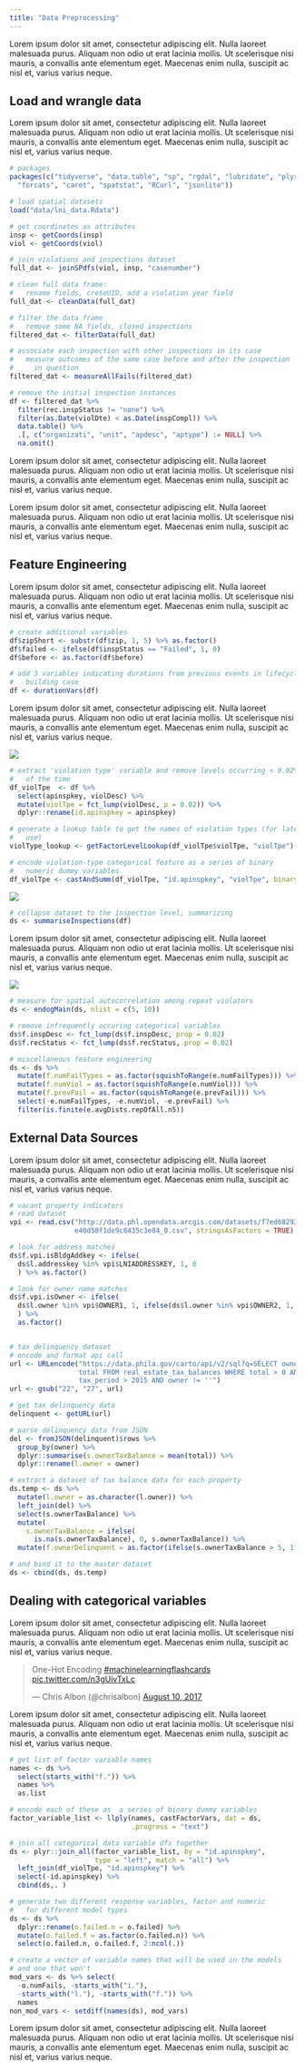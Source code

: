 ```yaml
---
title: "Data Preprocessing"
---
```

Lorem ipsum dolor sit amet, consectetur adipiscing elit. Nulla laoreet malesuada
purus. Aliquam non odio ut erat lacinia mollis. Ut scelerisque nisi mauris, a
convallis ante elementum eget. Maecenas enim nulla, suscipit ac nisl et, varius
varius neque.

## Load and wrangle data
Lorem ipsum dolor sit amet, consectetur adipiscing elit. Nulla laoreet malesuada
purus. Aliquam non odio ut erat lacinia mollis. Ut scelerisque nisi mauris, a
convallis ante elementum eget. Maecenas enim nulla, suscipit ac nisl et, varius
varius neque.

```r

# packages
packages(c("tidyverse", "data.table", "sp", "rgdal", "lubridate", "plyr",
  "forcats", "caret", "spatstat", "RCurl", "jsonlite"))

# load spatial datasets
load("data/lni_data.Rdata")

# get coordinates as attributes
insp <- getCoords(insp)
viol <- getCoords(viol)

# join violations and inspections dataset
full_dat <- joinSPdfs(viol, insp, "casenumber")

# clean full data frame:
#   rename fields, creteUID, add a violation year field   
full_dat <- cleanData(full_dat)

# filter the data frame
#   remove some NA fields, closed inspections
filtered_dat <- filterData(full_dat)

# associate each inspection with other inspections in its case
#   measure outcomes of the same case before and after the inspection
#     in question
filtered_dat <- measureAllFails(filtered_dat)

# remove the initial inspection instances
df <- filtered_dat %>%
  filter(rec.inspStatus != "none") %>%
  filter(as.Date(violDte) < as.Date(inspCompl)) %>%
  data.table() %>%
  .[, c("organizati", "unit", "apdesc", "aptype") := NULL] %>%
  na.omit()

```

Lorem ipsum dolor sit amet, consectetur adipiscing elit. Nulla laoreet malesuada
purus. Aliquam non odio ut erat lacinia mollis. Ut scelerisque nisi mauris, a
convallis ante elementum eget. Maecenas enim nulla, suscipit ac nisl et, varius
varius neque.

Lorem ipsum dolor sit amet, consectetur adipiscing elit. Nulla laoreet malesuada
purus. Aliquam non odio ut erat lacinia mollis. Ut scelerisque nisi mauris, a
convallis ante elementum eget. Maecenas enim nulla, suscipit ac nisl et, varius
varius neque.

## Feature Engineering
Lorem ipsum dolor sit amet, consectetur adipiscing elit. Nulla laoreet malesuada
purus. Aliquam non odio ut erat lacinia mollis. Ut scelerisque nisi mauris, a
convallis ante elementum eget. Maecenas enim nulla, suscipit ac nisl et, varius
varius neque.

```r

# create additional variables
df$zipShort <- substr(df$zip, 1, 5) %>% as.factor()
df$failed <- ifelse(df$inspStatus == "Failed", 1, 0)
df$before <- as.factor(df$before)

# add 3 variables indicating durations from previous events in lifecycle of
#   building case
df <- durationVars(df)
```

Lorem ipsum dolor sit amet, consectetur adipiscing elit. Nulla laoreet malesuada
purus. Aliquam non odio ut erat lacinia mollis. Ut scelerisque nisi mauris, a
convallis ante elementum eget. Maecenas enim nulla, suscipit ac nisl et, varius
varius neque.

![](plots/fig.x-Joy_plots.svg)

```r
# extract 'violation type' variable and remove levels occurring < 0.02%
#   of the time
df_violTpe  <- df %>%
  select(apinspkey, violDesc) %>%
  mutate(violTpe = fct_lump(violDesc, p = 0.02)) %>%
  dplyr::rename(id.apinspkey = apinspkey)

# generate a lookup table to get the names of violation types (for later
#   use)
violType_lookup <- getFactorLevelLookup(df_violTpe$violTpe, "violTpe")

# encode violation-type categorical feature as a series of binary
#   numeric dummy variables
df_violTpe <- castAndSumm(df_violTpe, "id.apinspkey", "violTpe", binary = FALSE)

```

![](plots/fig.x-Levels-of-data-bar-charts.svg)

```r

# collapse dataset to the inspection level, summarizing
ds <- summariseInspections(df)

```

Lorem ipsum dolor sit amet, consectetur adipiscing elit. Nulla laoreet malesuada
purus. Aliquam non odio ut erat lacinia mollis. Ut scelerisque nisi mauris, a
convallis ante elementum eget. Maecenas enim nulla, suscipit ac nisl et, varius
varius neque.

![](plots/fig.x-Map_of_fails_and_passes.svg)

```r

# measure for spatial autocorrelation among repeat violators
ds <- endogMain(ds, nlist = c(5, 10))

# remove infrequently occuring categorical variables
ds$f.inspDesc <- fct_lump(ds$f.inspDesc, prop = 0.02)
ds$f.recStatus <- fct_lump(ds$f.recStatus, prop = 0.02)

# miscellaneous feature engineering
ds <- ds %>%
  mutate(f.numFailTypes = as.factor(squishToRange(e.numFailTypes))) %>%
  mutate(f.numViol = as.factor(squishToRange(e.numViol))) %>%
  mutate(f.prevFail = as.factor(squishToRange(e.prevFail))) %>%
  select(-e.numFailTypes, -e.numViol, -e.prevFail) %>%
  filter(is.finite(e.avgDists.repOfAll.n5))

```

## External Data Sources
Lorem ipsum dolor sit amet, consectetur adipiscing elit. Nulla laoreet malesuada
purus. Aliquam non odio ut erat lacinia mollis. Ut scelerisque nisi mauris, a
convallis ante elementum eget. Maecenas enim nulla, suscipit ac nisl et, varius
varius neque.

```r
# vacant property indicators
# read dataset
vpi <- read.csv("http://data.phl.opendata.arcgis.com/datasets/f7ed68293c5\
                e40d58f1de9c8435c3e84_0.csv", stringsAsFactors = TRUE)

# look for address matches
ds$f.vpi.isBldgAddkey <- ifelse(
  ds$l.addresskey %in% vpi$LNIADDRESSKEY, 1, 0
  ) %>% as.factor()

# look for owner name matches
ds$f.vpi.isOwner <- ifelse(
  ds$l.owner %in% vpi$OWNER1, 1, ifelse(ds$l.owner %in% vpi$OWNER2, 1, 0)
  ) %>%
  as.factor()


# tax delinquency dataset
# encode and format api call
url <- URLencode("https://data.phila.gov/carto/api/v2/sql?q=SELECT owner,\
                 total FROM real_estate_tax_balances WHERE total > 0 AND \
                 tax_period > 2015 AND owner != ''")
url <- gsub("22", "27", url)

# get tax delinquency data
delinquent <- getURL(url)

# parse delinquency data from JSON
del <- fromJSON(delinquent)$rows %>%
  group_by(owner) %>%
  dplyr::summarise(s.ownerTaxBalance = mean(total)) %>%
  dplyr::rename(l.owner = owner)

# extract a dataset of tax balance data for each property
ds.temp <- ds %>%
  mutate(l.owner = as.character(l.owner)) %>%
  left_join(del) %>%
  select(s.ownerTaxBalance) %>%
  mutate(
    s.ownerTaxBalance = ifelse(
      is.na(s.ownerTaxBalance), 0, s.ownerTaxBalance)) %>%
  mutate(f.ownerDelinquent = as.factor(ifelse(s.ownerTaxBalance > 5, 1, 0)))

# and bind it to the master dataset
ds <- cbind(ds, ds.temp)
```

## Dealing with categorical variables
Lorem ipsum dolor sit amet, consectetur adipiscing elit. Nulla laoreet malesuada
purus. Aliquam non odio ut erat lacinia mollis. Ut scelerisque nisi mauris, a
convallis ante elementum eget. Maecenas enim nulla, suscipit ac nisl et, varius
varius neque.

<div class="embedded-tweet">
  <blockquote class="twitter-tweet" data-partner="tweetdeck"><p lang="en" dir="ltr">One-Hot Encoding <a href="https://twitter.com/hashtag/machinelearningflashcards?src=hash">#machinelearningflashcards</a> <a href="https://t.co/n3gUivTxLc">pic.twitter.com/n3gUivTxLc</a></p>&mdash; Chris Albon (@chrisalbon) <a href="https://twitter.com/chrisalbon/status/895737233986142208">August 10, 2017</a></blockquote>
  <script async src="//platform.twitter.com/widgets.js" charset="utf-8"></script>
</div>

Lorem ipsum dolor sit amet, consectetur adipiscing elit. Nulla laoreet malesuada
purus. Aliquam non odio ut erat lacinia mollis. Ut scelerisque nisi mauris, a
convallis ante elementum eget. Maecenas enim nulla, suscipit ac nisl et, varius
varius neque.

```r

# get list of factor variable names
names <- ds %>%
  select(starts_with("f.")) %>%
  names %>%
  as.list

# encode each of these as  a series of binary dummy variables
factor_variable_list <- llply(names, castFactorVars, dat = ds,
                              .progress = "text")

# join all categorical data variable dfs together
ds <- plyr::join_all(factor_variable_list, by = "id.apinspkey",
                     type = "left", match = "all") %>%
  left_join(df_violTpe, "id.apinspkey") %>%
  select(-id.apinspkey) %>%
  cbind(ds,. )

# generate two different response variables, factor and numeric
#   for different model types
ds <- ds %>%
  dplyr::rename(o.failed.n = o.failed) %>%
  mutate(o.failed.f = as.factor(o.failed.n)) %>%
  select(o.failed.n, o.failed.f, 2:ncol(.))

# create a vector of variable names that will be used in the models
# and one that won't
mod_vars <- ds %>% select(
  -o.numFails, -starts_with("i."),
  -starts_with("l."), -starts_with("f.")) %>%
  names
non_mod_vars <- setdiff(names(ds), mod_vars)

```

Lorem ipsum dolor sit amet, consectetur adipiscing elit. Nulla laoreet malesuada
purus. Aliquam non odio ut erat lacinia mollis. Ut scelerisque nisi mauris, a
convallis ante elementum eget. Maecenas enim nulla, suscipit ac nisl et, varius
varius neque.
